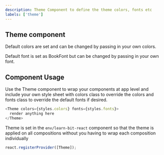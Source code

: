 ```yaml
---
description: Theme Component to define the theme colors, fonts etc
labels: ['theme']
---
```


## Theme component

Default colors are set and can be changed by passing in your own colors.

Default font is set as BookFont but can be changed by passing in your own font.

## Component Usage

Use the Theme component to wrap your components at app level and include your own style sheet with colors class to override the colors and fonts class to override the default fonts if desired.

```js
<Theme colors={styles.colors} fonts={styles.fonts}>
  render anything here
</Theme>
```

Theme is set in the `env/learn-bit-react` component so that the theme is applied on all compositions without you having to wrap each composition individually

```js
react.registerProvider([Theme]);
```
